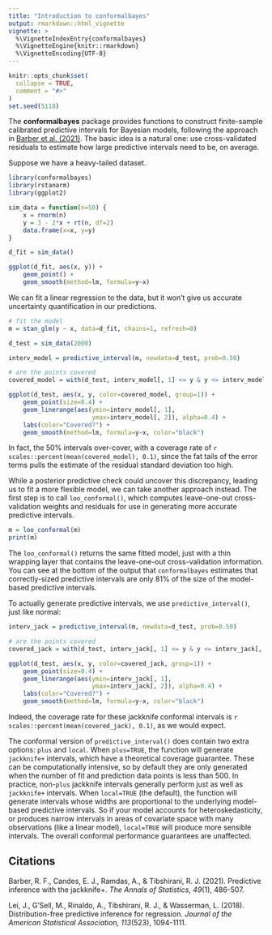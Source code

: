 ```yaml
---
title: "Introduction to conformalbayes"
output: rmarkdown::html_vignette
vignette: >
  %\VignetteIndexEntry{conformalbayes}
  %\VignetteEngine{knitr::rmarkdown}
  %\VignetteEncoding{UTF-8}
---
```


```r
knitr::opts_chunk$set(
  collapse = TRUE,
  comment = "#>"
)
set.seed(5118)
```

The **conformalbayes** package provides functions to construct finite-sample calibrated
predictive intervals for Bayesian models, following the approach in 
[Barber et al. (2021)](https://doi.org/10.1214/20-AOS1965).
The basic idea is a natural one: use cross-validated residuals to estimate how
large predictive intervals need to be, on average.

Suppose we have a heavy-tailed dataset.

```r
library(conformalbayes)
library(rstanarm)
library(ggplot2)

sim_data = function(n=50) {
    x = rnorm(n)
    y = 3 - 2*x + rt(n, df=2)
    data.frame(x=x, y=y)
}

d_fit = sim_data()

ggplot(d_fit, aes(x, y)) +
    geom_point() +
    geom_smooth(method=lm, formula=y~x)
```

We can fit a linear regression to the data, but it won't give us accurate
uncertainty quantification in our predictions.

```r
# fit the model
m = stan_glm(y ~ x, data=d_fit, chains=1, refresh=0)

d_test = sim_data(2000)

interv_model = predictive_interval(m, newdata=d_test, prob=0.50)

# are the points covered
covered_model = with(d_test, interv_model[, 1] <= y & y <= interv_model[, 2])

ggplot(d_test, aes(x, y, color=covered_model, group=1)) +
    geom_point(size=0.4) +
    geom_linerange(aes(ymin=interv_model[, 1],
                       ymax=interv_model[, 2]), alpha=0.4) +
    labs(color="Covered?") +
    geom_smooth(method=lm, formula=y~x, color="black")
```

In fact, the 50% intervals over-cover, with a coverage rate of
`r scales::percent(mean(covered_model), 0.1)`, since the fat tails of the error terms
pulls the estimate of the residual standard deviation too high.

While a posterior predictive check could uncover this discrepancy, leading us to
fit a more flexible model, we can take another approach instead.
The first step is to call `loo_conformal()`, which computes leave-one-out
cross-validation weights and residuals for use in generating more accurate
predictive intervals.

```r
m = loo_conformal(m)
print(m)
```

The `loo_conformal()` returns the same fitted model, just with a thin wrapping
layer that contains the leave-one-out cross-validation information.
You can see at the bottom of the output that `conformalbayes` estimates that
correctly-sized predictive intervals are only 81% of the size of the model-based
predictive intervals.

To actually generate predictive intervals, we use `predictive_interval()`, just
like normal:

```r
interv_jack = predictive_interval(m, newdata=d_test, prob=0.50)

# are the points covered
covered_jack = with(d_test, interv_jack[, 1] <= y & y <= interv_jack[, 2])

ggplot(d_test, aes(x, y, color=covered_jack, group=1)) +
    geom_point(size=0.4) +
    geom_linerange(aes(ymin=interv_jack[, 1],
                       ymax=interv_jack[, 2]), alpha=0.4) +
    labs(color="Covered?") +
    geom_smooth(method=lm, formula=y~x, color="black")
```

Indeed, the coverage rate for these jackknife conformal intervals is 
`r scales::percent(mean(covered_jack), 0.1)`, as we would expect.

The conformal version of `predictive_interval()` does contain two extra options:
`plus` and `local`.
When `plus=TRUE`, the function will generate `jackknife+` intervals, which have
a theoretical coverage guarantee.
These can be computationally intensive, so by default they are only generated
when the number of fit and prediction data points is less than 500.
In practice, non-`plus` jackknife intervals generally perform just as well as
`jackknife+` intervals.
When `local=TRUE` (the default), the function will generate intervals whose
widths are proportional to the underlying model-based predictive intervals.
So if your model accounts for heteroskedasticity, or produces narrow intervals
in areas of covariate space with many observations (like a linear model),
`local=TRUE` will produce more sensible intervals.
The overall conformal performance guarantees are unaffected.


## Citations

Barber, R. F., Candes, E. J., Ramdas, A., & Tibshirani, R. J. (2021). Predictive inference with the jackknife+. *The Annals of Statistics, 49*(1), 486-507.

Lei, J., G’Sell, M., Rinaldo, A., Tibshirani, R. J., & Wasserman, L. (2018). Distribution-free predictive inference for regression. *Journal of the American Statistical Association, 113*(523), 1094-1111.



